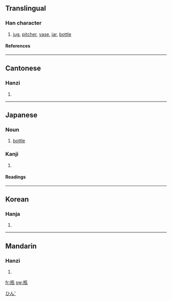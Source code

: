 {{see|缾}}

==Translingual==
===Han character===
{{Han char|rn=98|rad=瓦|as=06|sn=11|four=8141<sub>7</sub>|canj=廿廿一女弓 (TTMVN)}}
# [[jug]], [[pitcher]], [[vase]], [[jar]], [[bottle]]
====References====
{{Han ref|kx=0749.020|dkj=21486|dj=1157.260|hdz=21425.020|uh=74F6|ud=29942|bh=B27E|bd=45694}}

----
==Cantonese==
===Hanzi===
{{yue-hanzi|jyut=|y=ping4}}
# {{defn|Cantonese}}

----
==Japanese==
===Noun===
{{ja-noun|k|hira=びん|rom=bin|hidx=ひん'}}

# [[bottle]]
[[Category:ja:Containers|ひん']]

===Kanji===
{{ja-kanji|grade=c|rs=瓦06}}
# {{defn|Japanese}} 
====Readings====
{{ja-readings|on=[[へい]] (hei), [[びん]] (bin)|kun=[[かめ]] (kame)}}

----

==Korean==
===Hanja===
{{ko-hanja|hangeul=[[병]]|eumhun=|rv=byeong|mr=pyŏng|y=pyeng}}
# {{defn|Korean}}

----
==Mandarin==
===Hanzi===
{{cmn-hanzi|pin=[[píng]] (ping2)|wg=p'ing<sup>2</sup>}}
# {{defn|Mandarin}}

[[fr:瓶]]
[[sw:瓶]]